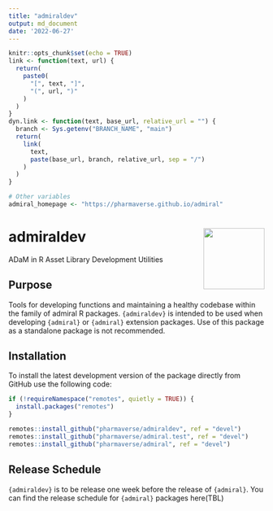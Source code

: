 ```yaml
---
title: "admiraldev"
output: md_document
date: '2022-06-27'
---
```


```r
knitr::opts_chunk$set(echo = TRUE)
link <- function(text, url) {
  return(
    paste0(
      "[", text, "]",
      "(", url, ")"
    )
  )
}
dyn.link <- function(text, base_url, relative_url = "") {
  branch <- Sys.getenv("BRANCH_NAME", "main")
  return(
    link(
      text,
      paste(base_url, branch, relative_url, sep = "/")
    )
  )
}

# Other variables
admiral_homepage <- "https://pharmaverse.github.io/admiral"
```

<!-- Please do not edit the README.md file as it is auto-generated. Only edit the README.Rmd file -->

# admiraldev <img src="man/figures/logo.png" align="right" alt="" width="120" />

ADaM in R Asset Library Development Utilities


<!-- badges: start -->
<!-- badges: end -->


## Purpose

Tools for developing functions and maintaining a healthy codebase within the family of admiral R packages. `{admiraldev}` is intended to be used when developing `{admiral}` or `{admiral}` extension packages. Use of this package as a standalone package is not recommended. 

## Installation

To install the latest development version of the package directly from GitHub use the following code:

```r
if (!requireNamespace("remotes", quietly = TRUE)) {
  install.packages("remotes")
}

remotes::install_github("pharmaverse/admiraldev", ref = "devel")
remotes::install_github("pharmaverse/admiral.test", ref = "devel")
remotes::install_github("pharmaverse/admiral", ref = "devel")

```

## Release Schedule

`{admiraldev}` is to be release one week before the release of `{admiral}`.  You can find the release schedule for `{admiral}` packages here(TBL)






